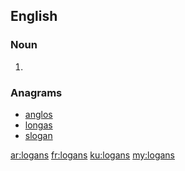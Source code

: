 ==English==

===Noun===
{{head|en|noun plural form}}

# {{plural of|logan|lang=en}}

===Anagrams===
* [[anglos#English|anglos]]
* [[longas#English|longas]]
* [[slogan#English|slogan]]

[[ar:logans]]
[[fr:logans]]
[[ku:logans]]
[[my:logans]]